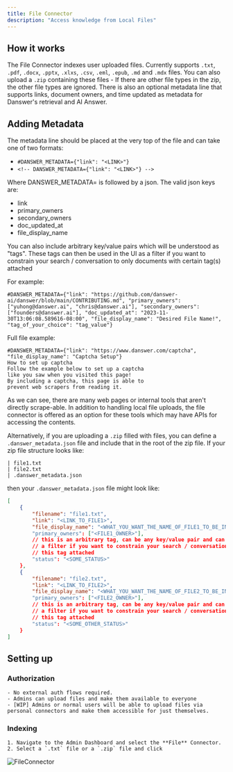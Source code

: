 ```yaml
---
title: File Connector
description: "Access knowledge from Local Files"
---
```


## How it works

The File Connector indexes user uploaded files. Currently supports `.txt`, `.pdf`, `.docx`, `.pptx`, `.xlxs`, `.csv`, `.eml`, `.epub`, `.md` and `.mdx` files.
You can also upload a `.zip` containing these files - If there are other file types in the zip, the other file types are ignored.
There is also an optional metadata line that supports links, document owners, and time updated as metadata for Danswer's retrieval and AI Answer.

## Adding Metadata

The metadata line should be placed at the very top of the file and can take one of two formats:

- `#DANSWER_METADATA={"link": "<LINK>"}`
- `<!-- DANSWER_METADATA={"link": "<LINK>"} -->`

Where DANSWER_METADATA= is followed by a json.
The valid json keys are:

- link
- primary_owners
- secondary_owners
- doc_updated_at
- file_display_name

You can also include arbitrary key/value pairs which will be understood as "tags". These tags can then be used in the UI as 
a filter if you want to constrain your search / conversation to only documents with certain tag(s) attached

For example:

```
#DANSWER_METADATA={"link": "https://github.com/danswer-ai/danswer/blob/main/CONTRIBUTING.md", "primary_owners": ["yuhong@danswer.ai", "chris@danswer.ai"], "secondary_owners": ["founders@danswer.ai"], "doc_updated_at": "2023-11-30T13:06:08.589616-08:00", "file_display_name": "Desired File Name!", "tag_of_your_choice": "tag_value"}
```

Full file example:

```
#DANSWER_METADATA={"link": "https://www.danswer.com/captcha", "file_display_name": "Captcha Setup"}
How to set up captcha
Follow the example below to set up a captcha
like you saw when you visited this page!
By including a captcha, this page is able to
prevent web scrapers from reading it.
```

As we can see, there are many web pages or internal tools that aren't directly scrape-able.
In addition to handling local file uploads, the file connector is offered as an option for these tools which may have APIs for accessing the contents.

Alternatively, if you are uploading a `.zip` filled with files, you can define a `.danswer_metadata.json` file and include that in the root of the zip file. 
If your zip file structure looks like: 

```
| file1.txt
| file2.txt
| .danswer_metadata.json
```

then your `.danswer_metadata.json` file might look like:

```json
[
    {
        "filename": "file1.txt", 
        "link": "<LINK_TO_FILE1>", 
        "file_display_name": "<WHAT_YOU_WANT_THE_NAME_OF_FILE1_TO_BE_IN_THE_UI>"},
        "primary_owners": ["<FILE1_OWNER>"],
        // this is an arbitrary tag, can be any key/value pair and can be used in the UI as 
        // a filter if you want to constrain your search / conversation to only documents with
        // this tag attached
        "status": "<SOME_STATUS>"
    },
    {
        "filename": "file2.txt", 
        "link": "<LINK_TO_FILE2>", 
        "file_display_name": "<WHAT_YOU_WANT_THE_NAME_OF_FILE2_TO_BE_IN_THE_UI>"},
        "primary_owners": ["<FILE2_OWNER>"],
        // this is an arbitrary tag, can be any key/value pair and can be used in the UI as 
        // a filter if you want to constrain your search / conversation to only documents with
        // this tag attached
        "status": "<SOME_OTHER_STATUS>"
    }
]
```

## Setting up

### Authorization

    - No external auth flows required.
    - Admins can upload files and make them available to everyone
    - [WIP] Admins or normal users will be able to upload files via personal connectors and make them accessible for just themselves.

### Indexing

    1. Navigate to the Admin Dashboard and select the **File** Connector.
    2. Select a `.txt` file or a `.zip` file and click

![FileConnector](/images/connectors/file/FileConnector.png)
